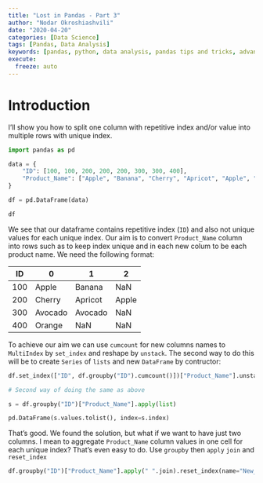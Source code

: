 ```yaml
---
title: "Lost in Pandas - Part 3"
author: "Nodar Okroshiashvili"
date: "2020-04-20"
categories: [Data Science]
tags: [Pandas, Data Analysis]
keywords: [pandas, python, data analysis, pandas tips and tricks, advance pandas, data transformation in pandas]
execute: 
  freeze: auto
---
```


# Introduction

I'll show you how to split one column with repetitive index and/or value into multiple rows with unique index.

```python

import pandas as pd

```

```python

data = {
    "ID": [100, 100, 200, 200, 200, 300, 300, 400],
    "Product_Name": ["Apple", "Banana", "Cherry", "Apricot", "Apple", "Avocado", "Avocado", "Orange"],
}

df = pd.DataFrame(data)

df

```

We see that our dataframe contains repetitive index (```ID```) and also not unique values for each unique index. Our aim is to convert ```Product_Name``` column into rows such as to keep index unique and in each new colum to be each product name. We need the following format:


|   ID  | 0 | 1 | 2 |
| --- | --- | --- | --- |
| 100 | Apple | Banana | NaN |
| 200 | Cherry | Apricot | Apple |
| 300 | Avocado | Avocado | NaN |
| 400 | Orange | NaN | NaN |


To achieve our aim we can use ```cumcount``` for new columns names to ```MultiIndex``` by ```set_index``` and reshape by ```unstack```. The second way to do this will be to create ```Series``` of ```lists``` and new ```DataFrame``` by contructor:

```python

df.set_index(["ID", df.groupby("ID").cumcount()])["Product_Name"].unstack()

```

```python

# Second way of doing the same as above

s = df.groupby("ID")["Product_Name"].apply(list)

pd.DataFrame(s.values.tolist(), index=s.index)

```

That's good. We found the solution, but what if we want to have just two columns. I mean to aggregate ```Product_Name``` column values in one cell for each unique index? That's even easy to do. Use ```groupby``` then ```apply``` ```join``` and ```reset_index```

```python

df.groupby("ID")["Product_Name"].apply(" ".join).reset_index(name="New_Product_Name")

```
